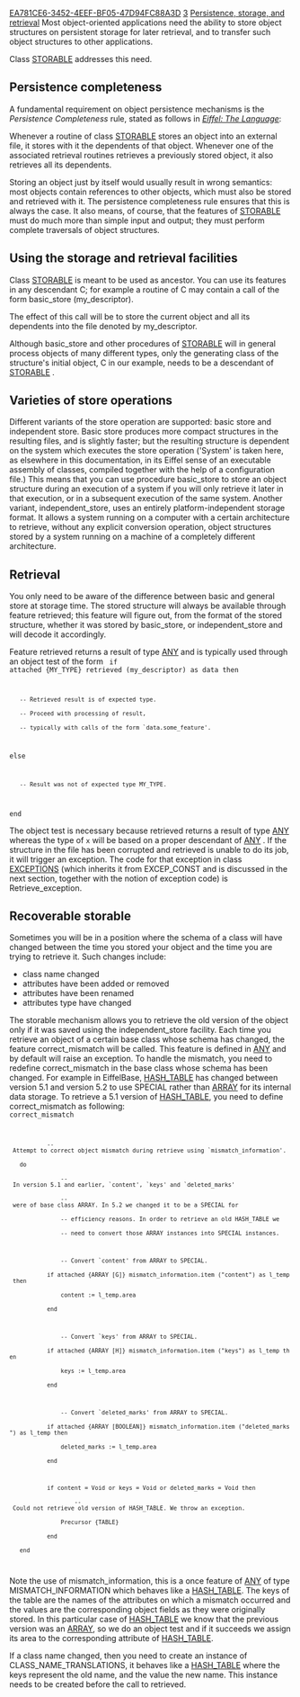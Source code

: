[[Property:uuid|EA781CE6-3452-4EEF-BF05-47D94FC88A3D]]
[[Property:weight|3]]
[[Property:title|Persistence, storage, and retrieval]]
Most object-oriented applications need the ability to store object structures on persistent storage for later retrieval, and to transfer such object structures to other applications.

Class [[ref:libraries/base/reference/storable_chart|STORABLE]]  addresses this need. 

==Persistence completeness==

A fundamental requirement on object persistence mechanisms is the '' Persistence Completeness'' rule, stated as follows in ''[[Eiffel: The Language]]'':

Whenever a routine of class [[ref:libraries/base/reference/storable_chart|STORABLE]]  stores an object into an external file, it stores with it the dependents of that object. Whenever one of the associated retrieval routines retrieves a previously stored object, it also retrieves all its dependents.

Storing an object just by itself would usually result in wrong semantics: most objects contain references to other objects, which must also be stored and retrieved with it. The persistence completeness rule ensures that this is always the case. It also means, of course, that the features of [[ref:libraries/base/reference/storable_chart|STORABLE]]  must do much more than simple input and output; they must perform complete traversals of object structures. 

==Using the storage and retrieval facilities==

Class [[ref:libraries/base/reference/storable_chart|STORABLE]]  is meant to be used as ancestor. You can use its features in any descendant <eiffel>C</eiffel>; for example a routine of <eiffel>C</eiffel> may contain a call of the form <eiffel>basic_store (my_descriptor)</eiffel>.

The effect of this call will be to store the current object and all its dependents into the file denoted by my_descriptor.

Although <eiffel>basic_store</eiffel> and other procedures of [[ref:libraries/base/reference/storable_chart|STORABLE]] will in general process objects of many different types, only the generating class of the structure's initial object, <eiffel>C</eiffel> in our example, needs to be a descendant of [[ref:libraries/base/reference/storable_chart|STORABLE]] . 

==Varieties of store operations==

Different variants of the store operation are supported: basic store and independent store. Basic store produces more compact structures in the resulting files, and is slightly faster; but the resulting structure is dependent on the system which executes the store operation ('System' is taken here, as elsewhere in this documentation, in its Eiffel sense of an executable assembly of classes, compiled together with the help of a configuration file.) This means that you can use procedure <eiffel>basic_store</eiffel> to store an object structure during an execution of a system if you will only retrieve it later in that execution, or in a subsequent execution of the same system. Another variant, <eiffel>independent_store</eiffel>, uses an entirely platform-independent storage format. It allows a system running on a computer with a certain architecture to retrieve, without any explicit conversion operation, object structures stored by a system running on a machine of a completely different architecture.

==Retrieval==

You only need to be aware of the difference between basic and general store at storage time. The stored structure will always be available through feature retrieved; this feature will figure out, from the format of the stored structure, whether it was stored by <eiffel>basic_store</eiffel>, or <eiffel>independent_store</eiffel> and will decode it accordingly.

Feature <eiffel>retrieved</eiffel> returns a result of type [[ref:libraries/base/reference/any_chart|ANY]]  and is typically used through an object test of the form 
<code>
if attached {MY_TYPE} retrieved (my_descriptor) as data then 
    -- Retrieved result is of expected type.
    -- Proceed with processing of result,
    -- typically with calls of the form `data.some_feature'.
else
    -- Result was not of expected type MY_TYPE.
end
</code>

The object test is necessary because <eiffel>retrieved</eiffel> returns a result of type [[ref:libraries/base/reference/any_chart|ANY]]  whereas the type of <code>x</code> will be based on a proper descendant of [[ref:libraries/base/reference/any_chart|ANY]] . If the structure in the file has been corrupted and <eiffel>retrieved</eiffel> is unable to do its job, it will trigger an exception. The code for that exception in class [[ref:libraries/base/reference/exceptions_chart|EXCEPTIONS]]  (which inherits it from EXCEP_CONST and is discussed in the next section, together with the notion of exception code) is <eiffel>Retrieve_exception</eiffel>. 

==Recoverable storable==

Sometimes you will be in a position where the schema of a class will have changed between the time you stored your object and the time you are trying to retrieve it. Such changes include:
* class name changed 
* attributes have been added or removed 
* attributes have been renamed 
* attributes type have changed

The storable mechanism allows you to retrieve the old version of the object only if it was saved using the <eiffel>independent_store</eiffel> facility. Each time you retrieve an object of a certain base class whose schema has changed, the feature <eiffel>correct_mismatch</eiffel> will be called. This feature is defined in [[ref:libraries/base/reference/any_chart|ANY]] and by default will raise an exception. To handle the mismatch, you need to redefine <eiffel>correct_mismatch</eiffel> in the base class whose schema has been changed. For example in EiffelBase, [[ref:libraries/base/reference/hash_table_chart|HASH_TABLE]] has changed between version 5.1 and version 5.2 to use <eiffel> SPECIAL</eiffel> rather than [[ref:libraries/base/reference/array_chart|ARRAY]] for its internal data storage. To retrieve a 5.1 version of [[ref:libraries/base/reference/hash_table_chart|HASH_TABLE]], you need to define <eiffel>correct_mismatch</eiffel> as following: 
<code>
correct_mismatch
            -- Attempt to correct object mismatch during retrieve using `mismatch_information'.
    do
                -- In version 5.1 and earlier, `content', `keys' and `deleted_marks'
                -- were of base class ARRAY. In 5.2 we changed it to be a SPECIAL for
                -- efficiency reasons. In order to retrieve an old HASH_TABLE we
                -- need to convert those ARRAY instances into SPECIAL instances.

                -- Convert `content' from ARRAY to SPECIAL.
            if attached {ARRAY [G]} mismatch_information.item ("content") as l_temp then
                content := l_temp.area
            end

                -- Convert `keys' from ARRAY to SPECIAL.
            if attached {ARRAY [H]} mismatch_information.item ("keys") as l_temp then
                keys := l_temp.area
            end

                -- Convert `deleted_marks' from ARRAY to SPECIAL.
            if attached {ARRAY [BOOLEAN]} mismatch_information.item ("deleted_marks") as l_temp then
                deleted_marks := l_temp.area
            end

            if content = Void or keys = Void or deleted_marks = Void then
                    -- Could not retrieve old version of HASH_TABLE. We throw an exception.
                Precursor {TABLE}
            end
    end
</code>

Note the use of <eiffel>mismatch_information</eiffel>, this is a once feature of [[ref:libraries/base/reference/any_chart|ANY]] of type <eiffel>MISMATCH_INFORMATION</eiffel> which behaves like a [[ref:libraries/base/reference/hash_table_chart|HASH_TABLE]]. The keys of the table are the names of the attributes on which a mismatch occurred and the values are the corresponding object fields as they were originally stored. In this particular case of [[ref:libraries/base/reference/hash_table_chart|HASH_TABLE]] we know that the previous version was an [[ref:libraries/base/reference/array_chart|ARRAY]], so we do an object test and if it succeeds we assign its <eiffel>area</eiffel> to the corresponding attribute of [[ref:libraries/base/reference/hash_table_chart|HASH_TABLE]]. 

If a class name changed, then you need to create an instance of <eiffel>CLASS_NAME_TRANSLATIONS</eiffel>, it behaves like a [[ref:libraries/base/reference/hash_table_chart|HASH_TABLE]] where the keys represent the old name, and the value the new name. This instance needs to be created before the call to retrieved. 